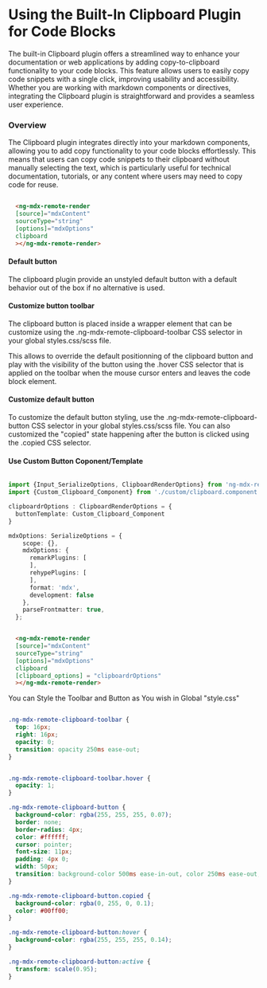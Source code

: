 # Using the Built-In Clipboard Plugin for Code Blocks

The built-in Clipboard plugin offers a streamlined way to enhance your documentation or web applications by adding copy-to-clipboard functionality to your code blocks. This feature allows users to easily copy code snippets with a single click, improving usability and accessibility. Whether you are working with markdown components or directives, integrating the Clipboard plugin is straightforward and provides a seamless user experience.

### Overview

The Clipboard plugin integrates directly into your markdown components, allowing you to add copy functionality to your code blocks effortlessly. This means that users can copy code snippets to their clipboard without manually selecting the text, which is particularly useful for technical documentation, tutorials, or any content where users may need to copy code for reuse.

```html

  <ng-mdx-remote-render 
  [source]="mdxContent" 
  sourceType="string" 
  [options]="mdxOptions" 
  clipboard
  ></ng-mdx-remote-render>

```

#### Default button

The clipboard plugin provide an unstyled default button with a default behavior out of the box if no alternative is used.

#### Customize button toolbar
The clipboard button is placed inside a wrapper element that can be customize using the .ng-mdx-remote-clipboard-toolbar CSS selector in your global styles.css/scss file.

This allows to override the default positionning of the clipboard button and play with the visibility of the button using the .hover CSS selector that is applied on the toolbar when the mouse cursor enters and leaves the code block element.

#### Customize default button

To customize the default button styling, use the .ng-mdx-remote-clipboard-button CSS selector in your global styles.css/scss file. You can also customized the "copied" state happening after the button is clicked using the .copied CSS selector.

#### Use Custom Button Coponent/Template

```typescript

import {Input_SerializeOptions, ClipboardRenderOptions} from 'ng-mdx-remote';
import {Custom_Clipboard_Component} from './custom/clipboard.component';

clipboardrOptions : ClipboardRenderOptions = {
  buttonTemplate: Custom_Clipboard_Component
}

mdxOptions: SerializeOptions = {
    scope: {},
    mdxOptions: {
      remarkPlugins: [
      ], 
      rehypePlugins: [
      ],
      format: 'mdx',
      development: false
    },
    parseFrontmatter: true,
  };

```

```html

  <ng-mdx-remote-render 
  [source]="mdxContent" 
  sourceType="string" 
  [options]="mdxOptions" 
  clipboard
  [clipboard_options] = "clipboardrOptions"
  ></ng-mdx-remote-render>

```
You can Style the Toolbar and Button as You wish in Global "style.css"

```css

.ng-mdx-remote-clipboard-toolbar {
  top: 16px;
  right: 16px;
  opacity: 0;
  transition: opacity 250ms ease-out;
}


.ng-mdx-remote-clipboard-toolbar.hover {
  opacity: 1;
}

.ng-mdx-remote-clipboard-button {
  background-color: rgba(255, 255, 255, 0.07);
  border: none;
  border-radius: 4px;
  color: #ffffff;
  cursor: pointer;
  font-size: 11px;
  padding: 4px 0;
  width: 50px;
  transition: background-color 500ms ease-in-out, color 250ms ease-out, transform 100ms ease-out;
}

.ng-mdx-remote-clipboard-button.copied {
  background-color: rgba(0, 255, 0, 0.1); 
  color: #00ff00; 
}

.ng-mdx-remote-clipboard-button:hover {
  background-color: rgba(255, 255, 255, 0.14); 
}

.ng-mdx-remote-clipboard-button:active {
  transform: scale(0.95); 
}

```